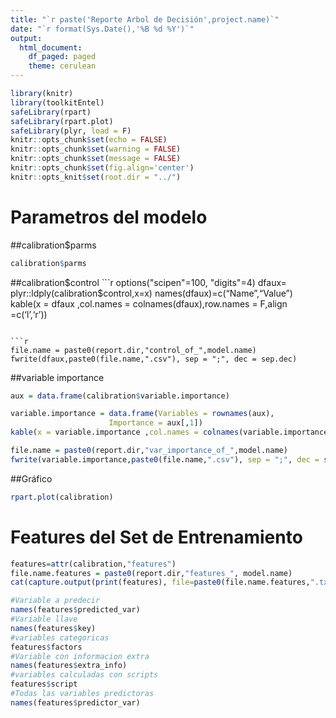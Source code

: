 ```yaml
---
title: "`r paste('Reporte Arbol de Decisión',project.name)`"
date: "`r format(Sys.Date(),'%B %d %Y')`"
output:
  html_document:
    df_paged: paged
    theme: cerulean
---
```



```r
library(knitr)
library(toolkitEntel)
safeLibrary(rpart)
safeLibrary(rpart.plot)
safeLibrary(plyr, load = F)
knitr::opts_chunk$set(echo = FALSE)
knitr::opts_chunk$set(warning = FALSE)
knitr::opts_chunk$set(message = FALSE)
knitr::opts_chunk$set(fig.align='center')
knitr::opts_knit$set(root.dir = "../")

```

# Parametros del modelo
##calibration$parms

```r
calibration$parms
```

##calibration$control
```r
options("scipen"=100, "digits"=4)
dfaux= plyr::ldply(calibration$control,x=x)
names(dfaux)=c("Name","Value")
kable(x = dfaux ,col.names = colnames(dfaux),row.names = F,align =c('l','r'))
```

```r
file.name = paste0(report.dir,"control_of_",model.name)
fwrite(dfaux,paste0(file.name,".csv"), sep = ";", dec = sep.dec)
```

##variable importance
```r
aux = data.frame(calibration$variable.importance)

variable.importance = data.frame(Variables = rownames(aux),
                      Importance = aux[,1])
kable(x = variable.importance ,col.names = colnames(variable.importance),row.names = F, align = c('l','r'))

```
```r
file.name = paste0(report.dir,"var_importance_of_",model.name)
fwrite(variable.importance,paste0(file.name,".csv"), sep = ";", dec = sep.dec)
```

##Gráfico 
```r
rpart.plot(calibration)
```

# Features del Set de Entrenamiento 
```r
features=attr(calibration,"features")
file.name.features = paste0(report.dir,"features_", model.name)
cat(capture.output(print(features), file=paste0(file.name.features,".txt")))
```
```r
#Variable a predecir
names(features$predicted_var)
#Variable llave
names(features$key)
#variables categoricas 
features$factors
#Variable con informacion extra
names(features$extra_info)
#variables calculadas con scripts
features$script
#Todas las variables predictoras 
names(features$predictor_var)

```


